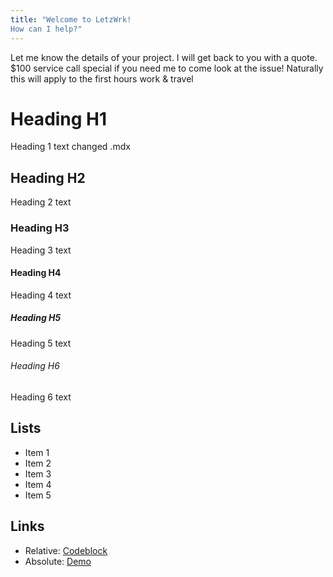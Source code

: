 ---
title: "Welcome to LetzWrk! 
How can I help?"
---

Let me know the details of your project. I will get back to you with a quote. $100 service call special if you need me to come look at the issue! Naturally this will apply to the first hours work & travel

# Heading H1

Heading 1 text changed .mdx

## Heading H2
Heading 2 text

### Heading H3
Heading 3 text

#### Heading H4
Heading 4 text

##### Heading H5
Heading 5 text

###### Heading H6
Heading 6 text

## Lists
- Item 1
- Item 2
- Item 3
- Item 4
- Item 5

## Links

* Relative: [Codeblock](/codeblock)
* Absolute: [Demo](https://learn.hasura.io/graphql/react)

